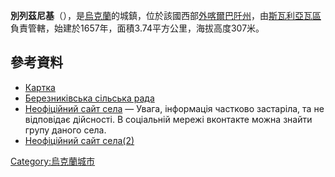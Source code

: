 {{coord|48|30|39|N|23|13|20|E|scale:100000|display=title}}

'''別列茲尼基'''（{{lang-uk|Березники}}），是[[烏克蘭|烏克蘭]]的城鎮，位於該國西部[[外喀爾巴阡州|外喀爾巴阡州]]，由[[斯瓦利亞瓦區|斯瓦利亞瓦區]]負責管轄，始建於1657年，面積3.74平方公里，海拔高度307米。

==參考資料==
* [http://gska2.rada.gov.ua/pls/z7502/A005?rf7571=11557 Картка]{{dead link|date=2017年11月 |bot=InternetArchiveBot |fix-attempted=yes }}
* [http://svalyava-vlada.gov.ua/ukr/page.php?type=clause&id=117 Березниківська сільська рада] {{Wayback|url=http://svalyava-vlada.gov.ua/ukr/page.php?type=clause&id=117 |date=20170830005051 }}
* [http://bereznyky.narod.ru/ Неофіційний сайт села]{{Wayback|url=http://bereznyky.narod.ru/ |date=20120424145710 }} — Увага, інформація частково застаріла, та не відповідає дійсності. В соціальній мережі вконтакте можна знайти групу даного села.
* [http://bereznikiselo.narod2.ru/ Неофіційний сайт села(2)]

{{Ukraine-geo-stub}}
[[Category:烏克蘭城市|Category:烏克蘭城市]]